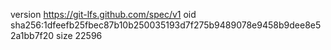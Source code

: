 version https://git-lfs.github.com/spec/v1
oid sha256:1dfeefb25fbec87b10b250035193d7f275b9489078e9458b9dee8e52a1bb7f20
size 22596
